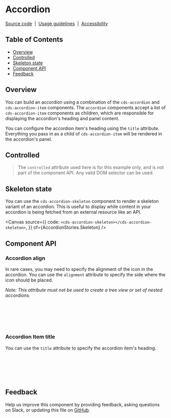 
<Meta of={AccordionStories} />

# Accordion

[Source code](https://github.com/carbon-design-system/carbon/tree/main/packages/web-components/src/components/accordion)
&nbsp;|&nbsp;
[Usage guidelines](https://www.carbondesignsystem.com/components/accordion/usage)
&nbsp;|&nbsp;
[Accessibility](https://www.carbondesignsystem.com/components/accordion/accessibility)

## Table of Contents

- [Overview](#overview)
- [Controlled](#controlled)
- [Skeleton state](#skeleton-state)
- [Component API](#component-api)
- [Feedback](#feedback)

## Overview

You can build an accordion using a combination of the `cds-accordion` and
`cds-accordion-item` components. The `accordion` components accept a list of
`cds-accordion-item` components as children, which are responsible for
displaying the accordion's heading and panel content.

You can configure the accordion item's heading using the `title` attribute.
Everything you pass in as a child of `cds-accordion-item` will be rendered in
the accordion's panel.

<Canvas of={AccordionStories.Default} />

## Controlled

> The `controlled` attribute used here is for this example only, and is not part
> of the component API. Any valid DOM selector can be used.

<Canvas of={AccordionStories.Controlled} />

## Skeleton state

You can use the `cds-accordion-skeleton` component to render a skeleton variant
of an accordion. This is useful to display while content in your accordion is
being fetched from an external resource like an API.

<Canvas
  source={{
    code: `<cds-accordion-skeleton></cds-accordion-skeleton>`,
  }}
  of={AccordionStories.Skeleton}
/>

## Component API

<ArgTypes of="cds-accordion" />
<ArgTypes of="cds-accordion-item" />

### Accordion align

In rare cases, you may need to specify the alignment of the icon in the
accordion. You can use the `alignment` attribute to specify the side where the
icon should be placed.

_Note: This attribute must not be used to create a tree view or set of nested
accordions._

```jsx
<cds-accordion alignment="start">
  <cds-accordion-item title="Panel A">Panel A</cds-accordion-item>
  <cds-accordion-item title="Panel B">Panel B</cds-accordion-item>
  <cds-accordion-item title="Panel C">Panel C</cds-accordion-item>
</cds-accordion>
```

### Accordion Item title

You can use the `title` attribute to specify the accordion item's heading.

```jsx
<cds-accordion>
  <cds-accordion-item title="Panel A">Panel A</cds-accordion-item>
  <cds-accordion-item title="Panel B">Panel B</cds-accordion-item>
  <cds-accordion-item title="Panel C">Panel C</cds-accordion-item>
</cds-accordion>
```

## Feedback

Help us improve this component by providing feedback, asking questions on Slack,
or updating this file on
[GitHub](https://github.com/carbon-design-system/carbon/edit/main/packages/web-components/src/components/accordion/accordion.mdx).
